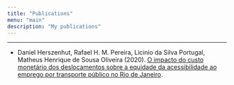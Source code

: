 ```yaml
---
title: "Publications"
menu: "main"
description: "My publications"
---
```


<div class="mx-0 mx-md-4"> <hr> </div>

- <author>Daniel Herszenhut</author>, Rafael H. M. Pereira, Licinio da Silva Portugal, Matheus Henrique de Sousa Oliveira (2020). [O impacto do custo monetário dos deslocamentos sobre a equidade da acessibilidade ao emprego por transporte público no Rio de Janeiro](../../en/publication/anpet-2020).
